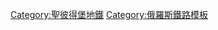 {{鐵道路線|
| 模板名稱 = 莫斯科-彼得格勒線
| 名稱 = {{spbmetro bull|2|text=2}}
| 代表色 = #0078c9
| 背景顏色 = #FFFFFF
| 車站列表 = [[帕爾納斯站|帕爾納斯]] - [[啟蒙大道站|啟蒙大道]] - [[湖區站 (聖彼得堡地鐵)|湖區]] - [[封邑站|封邑]] - [[少先隊站|少先隊]] - [[黑溪站 (聖彼得堡地鐵)|黑溪]] - [[彼得格勒站|彼得格勒]] - [[高爾基站|高爾基]] - [[涅瓦大道站|涅瓦大道]] - [[乾草廣場站|乾草廣場]] - [[科技學院站|科技學院]] - [[伏龍芝站 (聖彼得堡地鐵)|伏龍芝]] - [[莫斯科門站|莫斯科門]] - [[電氣力量站|電氣力量]] - [[勝利公園站 (聖彼得堡地鐵)|勝利公園]] - [[莫斯科站 (聖彼得堡地鐵)|莫斯科]] - [[明星站|明星]] - [[庫普辛諾站|庫普辛諾]]
|註釋=
}}<noinclude>
[[Category:聖彼得堡地鐵]]
[[Category:俄羅斯鐵路模板]]
</noinclude>